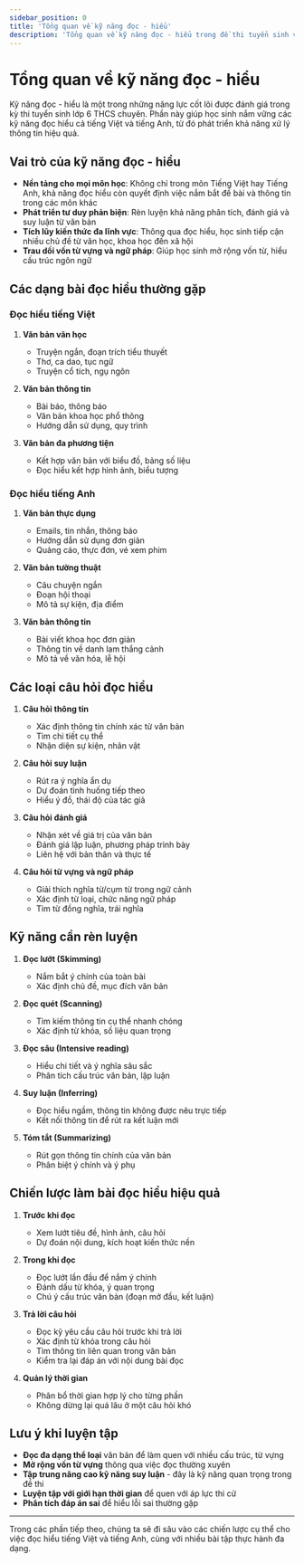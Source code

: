 ```yaml
---
sidebar_position: 0
title: 'Tổng quan về kỹ năng đọc - hiểu'
description: 'Tổng quan về kỹ năng đọc - hiểu trong đề thi tuyển sinh vào lớp 6 THCS chuyên.'
---
```


# Tổng quan về kỹ năng đọc - hiểu

Kỹ năng đọc - hiểu là một trong những năng lực cốt lõi được đánh giá trong kỳ thi tuyển sinh lớp 6 THCS chuyên. Phần này giúp học sinh nắm vững các kỹ năng đọc hiểu cả tiếng Việt và tiếng Anh, từ đó phát triển khả năng xử lý thông tin hiệu quả.

## Vai trò của kỹ năng đọc - hiểu

- **Nền tảng cho mọi môn học**: Không chỉ trong môn Tiếng Việt hay Tiếng Anh, khả năng đọc hiểu còn quyết định việc nắm bắt đề bài và thông tin trong các môn khác
- **Phát triển tư duy phản biện**: Rèn luyện khả năng phân tích, đánh giá và suy luận từ văn bản
- **Tích lũy kiến thức đa lĩnh vực**: Thông qua đọc hiểu, học sinh tiếp cận nhiều chủ đề từ văn học, khoa học đến xã hội
- **Trau dồi vốn từ vựng và ngữ pháp**: Giúp học sinh mở rộng vốn từ, hiểu cấu trúc ngôn ngữ

## Các dạng bài đọc hiểu thường gặp

### Đọc hiểu tiếng Việt

1. **Văn bản văn học**
   - Truyện ngắn, đoạn trích tiểu thuyết
   - Thơ, ca dao, tục ngữ
   - Truyện cổ tích, ngụ ngôn

2. **Văn bản thông tin**
   - Bài báo, thông báo
   - Văn bản khoa học phổ thông
   - Hướng dẫn sử dụng, quy trình

3. **Văn bản đa phương tiện**
   - Kết hợp văn bản với biểu đồ, bảng số liệu
   - Đọc hiểu kết hợp hình ảnh, biểu tượng

### Đọc hiểu tiếng Anh

1. **Văn bản thực dụng**
   - Emails, tin nhắn, thông báo
   - Hướng dẫn sử dụng đơn giản
   - Quảng cáo, thực đơn, vé xem phim

2. **Văn bản tường thuật**
   - Câu chuyện ngắn
   - Đoạn hội thoại
   - Mô tả sự kiện, địa điểm

3. **Văn bản thông tin**
   - Bài viết khoa học đơn giản
   - Thông tin về danh lam thắng cảnh
   - Mô tả về văn hóa, lễ hội

## Các loại câu hỏi đọc hiểu

1. **Câu hỏi thông tin**
   - Xác định thông tin chính xác từ văn bản
   - Tìm chi tiết cụ thể
   - Nhận diện sự kiện, nhân vật

2. **Câu hỏi suy luận**
   - Rút ra ý nghĩa ẩn dụ
   - Dự đoán tình huống tiếp theo
   - Hiểu ý đồ, thái độ của tác giả

3. **Câu hỏi đánh giá**
   - Nhận xét về giá trị của văn bản
   - Đánh giá lập luận, phương pháp trình bày
   - Liên hệ với bản thân và thực tế

4. **Câu hỏi từ vựng và ngữ pháp**
   - Giải thích nghĩa từ/cụm từ trong ngữ cảnh
   - Xác định từ loại, chức năng ngữ pháp
   - Tìm từ đồng nghĩa, trái nghĩa

## Kỹ năng cần rèn luyện

1. **Đọc lướt (Skimming)**
   - Nắm bắt ý chính của toàn bài
   - Xác định chủ đề, mục đích văn bản

2. **Đọc quét (Scanning)**
   - Tìm kiếm thông tin cụ thể nhanh chóng
   - Xác định từ khóa, số liệu quan trọng

3. **Đọc sâu (Intensive reading)**
   - Hiểu chi tiết và ý nghĩa sâu sắc
   - Phân tích cấu trúc văn bản, lập luận

4. **Suy luận (Inferring)**
   - Đọc hiểu ngầm, thông tin không được nêu trực tiếp
   - Kết nối thông tin để rút ra kết luận mới

5. **Tóm tắt (Summarizing)**
   - Rút gọn thông tin chính của văn bản
   - Phân biệt ý chính và ý phụ

## Chiến lược làm bài đọc hiểu hiệu quả

1. **Trước khi đọc**
   - Xem lướt tiêu đề, hình ảnh, câu hỏi
   - Dự đoán nội dung, kích hoạt kiến thức nền

2. **Trong khi đọc**
   - Đọc lướt lần đầu để nắm ý chính
   - Đánh dấu từ khóa, ý quan trọng
   - Chú ý cấu trúc văn bản (đoạn mở đầu, kết luận)

3. **Trả lời câu hỏi**
   - Đọc kỹ yêu cầu câu hỏi trước khi trả lời
   - Xác định từ khóa trong câu hỏi
   - Tìm thông tin liên quan trong văn bản
   - Kiểm tra lại đáp án với nội dung bài đọc

4. **Quản lý thời gian**
   - Phân bổ thời gian hợp lý cho từng phần
   - Không dừng lại quá lâu ở một câu hỏi khó

## Lưu ý khi luyện tập

- **Đọc đa dạng thể loại** văn bản để làm quen với nhiều cấu trúc, từ vựng
- **Mở rộng vốn từ vựng** thông qua việc đọc thường xuyên
- **Tập trung nâng cao kỹ năng suy luận** - đây là kỹ năng quan trọng trong đề thi
- **Luyện tập với giới hạn thời gian** để quen với áp lực thi cử
- **Phân tích đáp án sai** để hiểu lỗi sai thường gặp

---

Trong các phần tiếp theo, chúng ta sẽ đi sâu vào các chiến lược cụ thể cho việc đọc hiểu tiếng Việt và tiếng Anh, cùng với nhiều bài tập thực hành đa dạng. 